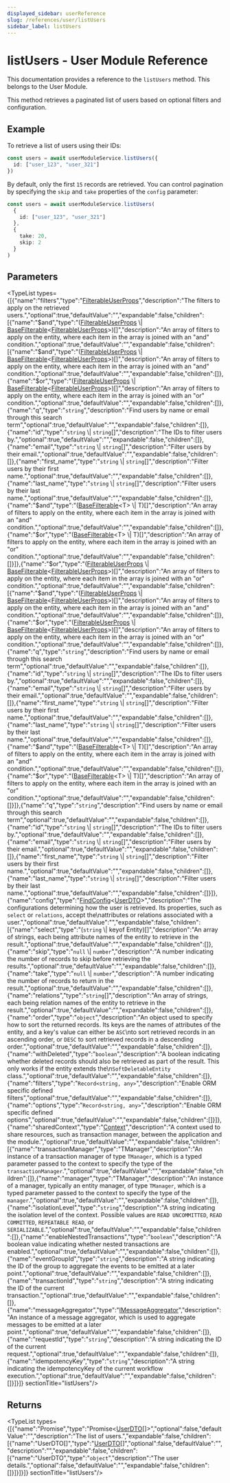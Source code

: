 ```yaml
---
displayed_sidebar: userReference
slug: /references/user/listUsers
sidebar_label: listUsers
---
```



# listUsers - User Module Reference

This documentation provides a reference to the `listUsers` method. This belongs to the User Module.

This method retrieves a paginated list of users based on optional filters and configuration.

## Example

To retrieve a list of users using their IDs:

```ts
const users = await userModuleService.listUsers({
  id: ["user_123", "user_321"]
})
```

By default, only the first `15` records are retrieved. You can control pagination by specifying the `skip` and `take` properties of the `config` parameter:

```ts
const users = await userModuleService.listUsers(
  {
    id: ["user_123", "user_321"]
  },
  {
    take: 20,
    skip: 2
  }
)
```

## Parameters

<TypeList types={[{"name":"filters","type":"[FilterableUserProps](../../../interfaces/user.FilterableUserProps/page.mdx)","description":"The filters to apply on the retrieved users.","optional":true,"defaultValue":"","expandable":false,"children":[{"name":"$and","type":"([FilterableUserProps](../../../interfaces/user.FilterableUserProps/page.mdx) \\| [BaseFilterable](../../../interfaces/user.BaseFilterable/page.mdx)&#60;[FilterableUserProps](../../../interfaces/user.FilterableUserProps/page.mdx)&#62;)[]","description":"An array of filters to apply on the entity, where each item in the array is joined with an \"and\" condition.","optional":true,"defaultValue":"","expandable":false,"children":[{"name":"$and","type":"([FilterableUserProps](../../../interfaces/user.FilterableUserProps/page.mdx) \\| [BaseFilterable](../../../interfaces/user.BaseFilterable/page.mdx)&#60;[FilterableUserProps](../../../interfaces/user.FilterableUserProps/page.mdx)&#62;)[]","description":"An array of filters to apply on the entity, where each item in the array is joined with an \"and\" condition.","optional":true,"defaultValue":"","expandable":false,"children":[]},{"name":"$or","type":"([FilterableUserProps](../../../interfaces/user.FilterableUserProps/page.mdx) \\| [BaseFilterable](../../../interfaces/user.BaseFilterable/page.mdx)&#60;[FilterableUserProps](../../../interfaces/user.FilterableUserProps/page.mdx)&#62;)[]","description":"An array of filters to apply on the entity, where each item in the array is joined with an \"or\" condition.","optional":true,"defaultValue":"","expandable":false,"children":[]},{"name":"q","type":"`string`","description":"Find users by name or email through this search term","optional":true,"defaultValue":"","expandable":false,"children":[]},{"name":"id","type":"`string` \\| `string`[]","description":"The IDs to filter users by.","optional":true,"defaultValue":"","expandable":false,"children":[]},{"name":"email","type":"`string` \\| `string`[]","description":"Filter users by their email.","optional":true,"defaultValue":"","expandable":false,"children":[]},{"name":"first_name","type":"`string` \\| `string`[]","description":"Filter users by their first name.","optional":true,"defaultValue":"","expandable":false,"children":[]},{"name":"last_name","type":"`string` \\| `string`[]","description":"Filter users by their last name.","optional":true,"defaultValue":"","expandable":false,"children":[]},{"name":"$and","type":"([BaseFilterable](../../../interfaces/user.BaseFilterable/page.mdx)&#60;T&#62; \\| T)[]","description":"An array of filters to apply on the entity, where each item in the array is joined with an \"and\" condition.","optional":true,"defaultValue":"","expandable":false,"children":[]},{"name":"$or","type":"([BaseFilterable](../../../interfaces/user.BaseFilterable/page.mdx)&#60;T&#62; \\| T)[]","description":"An array of filters to apply on the entity, where each item in the array is joined with an \"or\" condition.","optional":true,"defaultValue":"","expandable":false,"children":[]}]},{"name":"$or","type":"([FilterableUserProps](../../../interfaces/user.FilterableUserProps/page.mdx) \\| [BaseFilterable](../../../interfaces/user.BaseFilterable/page.mdx)&#60;[FilterableUserProps](../../../interfaces/user.FilterableUserProps/page.mdx)&#62;)[]","description":"An array of filters to apply on the entity, where each item in the array is joined with an \"or\" condition.","optional":true,"defaultValue":"","expandable":false,"children":[{"name":"$and","type":"([FilterableUserProps](../../../interfaces/user.FilterableUserProps/page.mdx) \\| [BaseFilterable](../../../interfaces/user.BaseFilterable/page.mdx)&#60;[FilterableUserProps](../../../interfaces/user.FilterableUserProps/page.mdx)&#62;)[]","description":"An array of filters to apply on the entity, where each item in the array is joined with an \"and\" condition.","optional":true,"defaultValue":"","expandable":false,"children":[]},{"name":"$or","type":"([FilterableUserProps](../../../interfaces/user.FilterableUserProps/page.mdx) \\| [BaseFilterable](../../../interfaces/user.BaseFilterable/page.mdx)&#60;[FilterableUserProps](../../../interfaces/user.FilterableUserProps/page.mdx)&#62;)[]","description":"An array of filters to apply on the entity, where each item in the array is joined with an \"or\" condition.","optional":true,"defaultValue":"","expandable":false,"children":[]},{"name":"q","type":"`string`","description":"Find users by name or email through this search term","optional":true,"defaultValue":"","expandable":false,"children":[]},{"name":"id","type":"`string` \\| `string`[]","description":"The IDs to filter users by.","optional":true,"defaultValue":"","expandable":false,"children":[]},{"name":"email","type":"`string` \\| `string`[]","description":"Filter users by their email.","optional":true,"defaultValue":"","expandable":false,"children":[]},{"name":"first_name","type":"`string` \\| `string`[]","description":"Filter users by their first name.","optional":true,"defaultValue":"","expandable":false,"children":[]},{"name":"last_name","type":"`string` \\| `string`[]","description":"Filter users by their last name.","optional":true,"defaultValue":"","expandable":false,"children":[]},{"name":"$and","type":"([BaseFilterable](../../../interfaces/user.BaseFilterable/page.mdx)&#60;T&#62; \\| T)[]","description":"An array of filters to apply on the entity, where each item in the array is joined with an \"and\" condition.","optional":true,"defaultValue":"","expandable":false,"children":[]},{"name":"$or","type":"([BaseFilterable](../../../interfaces/user.BaseFilterable/page.mdx)&#60;T&#62; \\| T)[]","description":"An array of filters to apply on the entity, where each item in the array is joined with an \"or\" condition.","optional":true,"defaultValue":"","expandable":false,"children":[]}]},{"name":"q","type":"`string`","description":"Find users by name or email through this search term","optional":true,"defaultValue":"","expandable":false,"children":[]},{"name":"id","type":"`string` \\| `string`[]","description":"The IDs to filter users by.","optional":true,"defaultValue":"","expandable":false,"children":[]},{"name":"email","type":"`string` \\| `string`[]","description":"Filter users by their email.","optional":true,"defaultValue":"","expandable":false,"children":[]},{"name":"first_name","type":"`string` \\| `string`[]","description":"Filter users by their first name.","optional":true,"defaultValue":"","expandable":false,"children":[]},{"name":"last_name","type":"`string` \\| `string`[]","description":"Filter users by their last name.","optional":true,"defaultValue":"","expandable":false,"children":[]}]},{"name":"config","type":"[FindConfig](../../../interfaces/user.FindConfig/page.mdx)&#60;[UserDTO](../../../interfaces/user.UserDTO/page.mdx)&#62;","description":"The configurations determining how the user is retrieved. Its properties, such as `select` or `relations`, accept the\nattributes or relations associated with a user.","optional":true,"defaultValue":"","expandable":false,"children":[{"name":"select","type":"(`string` \\| keyof Entity)[]","description":"An array of strings, each being attribute names of the entity to retrieve in the result.","optional":true,"defaultValue":"","expandable":false,"children":[]},{"name":"skip","type":"`null` \\| `number`","description":"A number indicating the number of records to skip before retrieving the results.","optional":true,"defaultValue":"","expandable":false,"children":[]},{"name":"take","type":"`null` \\| `number`","description":"A number indicating the number of records to return in the result.","optional":true,"defaultValue":"","expandable":false,"children":[]},{"name":"relations","type":"`string`[]","description":"An array of strings, each being relation names of the entity to retrieve in the result.","optional":true,"defaultValue":"","expandable":false,"children":[]},{"name":"order","type":"`object`","description":"An object used to specify how to sort the returned records. Its keys are the names of attributes of the entity, and a key's value can either be `ASC`\nto sort retrieved records in an ascending order, or `DESC` to sort retrieved records in a descending order.","optional":true,"defaultValue":"","expandable":false,"children":[]},{"name":"withDeleted","type":"`boolean`","description":"A boolean indicating whether deleted records should also be retrieved as part of the result. This only works if the entity extends the\n`SoftDeletableEntity` class.","optional":true,"defaultValue":"","expandable":false,"children":[]},{"name":"filters","type":"`Record<string, any>`","description":"Enable ORM specific defined filters","optional":true,"defaultValue":"","expandable":false,"children":[]},{"name":"options","type":"`Record<string, any>`","description":"Enable ORM specific defined options","optional":true,"defaultValue":"","expandable":false,"children":[]}]},{"name":"sharedContext","type":"[Context](../../../interfaces/user.Context/page.mdx)","description":"A context used to share resources, such as transaction manager, between the application and the module.","optional":true,"defaultValue":"","expandable":false,"children":[{"name":"transactionManager","type":"TManager","description":"An instance of a transaction manager of type `TManager`, which is a typed parameter passed to the context to specify the type of the `transactionManager`.","optional":true,"defaultValue":"","expandable":false,"children":[]},{"name":"manager","type":"TManager","description":"An instance of a manager, typically an entity manager, of type `TManager`, which is a typed parameter passed to the context to specify the type of the `manager`.","optional":true,"defaultValue":"","expandable":false,"children":[]},{"name":"isolationLevel","type":"`string`","description":"A string indicating the isolation level of the context. Possible values are `READ UNCOMMITTED`, `READ COMMITTED`, `REPEATABLE READ`, or `SERIALIZABLE`.","optional":true,"defaultValue":"","expandable":false,"children":[]},{"name":"enableNestedTransactions","type":"`boolean`","description":"A boolean value indicating whether nested transactions are enabled.","optional":true,"defaultValue":"","expandable":false,"children":[]},{"name":"eventGroupId","type":"`string`","description":"A string indicating the ID of the group to aggregate the events to be emitted at a later point.","optional":true,"defaultValue":"","expandable":false,"children":[]},{"name":"transactionId","type":"`string`","description":"A string indicating the ID of the current transaction.","optional":true,"defaultValue":"","expandable":false,"children":[]},{"name":"messageAggregator","type":"[IMessageAggregator](../../../interfaces/user.IMessageAggregator/page.mdx)","description":"An instance of a message aggregator, which is used to aggregate messages to be emitted at a later point.","optional":true,"defaultValue":"","expandable":false,"children":[]},{"name":"requestId","type":"`string`","description":"A string indicating the ID of the current request.","optional":true,"defaultValue":"","expandable":false,"children":[]},{"name":"idempotencyKey","type":"`string`","description":"A string indicating the idempotencyKey of the current workflow execution.","optional":true,"defaultValue":"","expandable":false,"children":[]}]}]}  sectionTitle="listUsers"/>

## Returns

<TypeList types={[{"name":"Promise","type":"Promise&#60;[UserDTO](../../../interfaces/user.UserDTO/page.mdx)[]&#62;","optional":false,"defaultValue":"","description":"The list of users.","expandable":false,"children":[{"name":"UserDTO[]","type":"[UserDTO](../../../interfaces/user.UserDTO/page.mdx)[]","optional":false,"defaultValue":"","description":"","expandable":false,"children":[{"name":"UserDTO","type":"`object`","description":"The user details.","optional":false,"defaultValue":"","expandable":false,"children":[]}]}]}]}  sectionTitle="listUsers"/>
